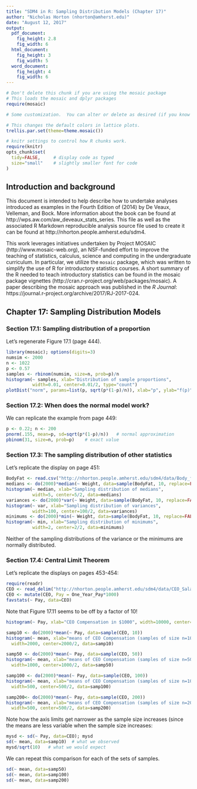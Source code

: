 ```yaml
---
title: "SDM4 in R: Sampling Distribution Models (Chapter 17)"
author: "Nicholas Horton (nhorton@amherst.edu)"
date: "August 12, 2017"
output: 
  pdf_document:
    fig_height: 2.8
    fig_width: 6
  html_document:
    fig_height: 3
    fig_width: 5
  word_document:
    fig_height: 4
    fig_width: 6
---
```



```r
# Don't delete this chunk if you are using the mosaic package
# This loads the mosaic and dplyr packages
require(mosaic)
```

```r
# Some customization.  You can alter or delete as desired (if you know what you are doing).

# This changes the default colors in lattice plots.
trellis.par.set(theme=theme.mosaic())  

# knitr settings to control how R chunks work.
require(knitr)
opts_chunk$set(
  tidy=FALSE,     # display code as typed
  size="small"    # slightly smaller font for code
)
```

## Introduction and background 

This document is intended to help describe how to undertake analyses introduced 
as examples in the Fourth Edition of \emph{Stats: Data and Models} (2014) by De Veaux, Velleman, and Bock.
More information about the book can be found at http://wps.aw.com/aw_deveaux_stats_series.  This
file as well as the associated R Markdown reproducible analysis source file used to create it can be found at http://nhorton.people.amherst.edu/sdm4.

This work leverages initiatives undertaken by Project MOSAIC (http://www.mosaic-web.org), an NSF-funded effort to improve the teaching of statistics, calculus, science and computing in the undergraduate curriculum. In particular, we utilize the `mosaic` package, which was written to simplify the use of R for introductory statistics courses. A short summary of the R needed to teach introductory statistics can be found in the mosaic package vignettes (http://cran.r-project.org/web/packages/mosaic).
A paper describing the mosaic approach was published in the *R Journal*: https://journal.r-project.org/archive/2017/RJ-2017-024.

## Chapter 17: Sampling Distribution Models

### Section 17.1: Sampling distribution of a proportion

Let's regenerate Figure 17.1 (page 444).

```r
library(mosaic); options(digits=3)
numsim <- 2000
n <- 1022
p <- 0.57
samples <- rbinom(numsim, size=n, prob=p)/n
histogram(~ samples, xlab="Distribution of sample proportions", 
          width=0.01, center=0.01/2, type="count")
plotDist("norm", params=list(p, sqrt(p*(1-p)/n)), xlab="p", ylab="f(p)")
```

### Section 17.2: When does the normal model work?

We can replicate the example from page 449:

```r
p <- 0.22; n <- 200
pnorm(.155, mean=p, sd=sqrt(p*(1-p)/n))   # normal approximation
pbinom(31, size=n, prob=p)    # exact value
```


### Section 17.3: The sampling distribution of other statistics

Let's replicate the display on page 451:

```r
BodyFat <- read.csv("http://nhorton.people.amherst.edu/sdm4/data/Body_fat_complete.csv")
medians <- do(2000)*median(~ Weight, data=sample(BodyFat, 10, replace=FALSE))
histogram(~ median, xlab="Sampling distribution of medians", 
          width=5, center=5/2, data=medians)
variances <- do(2000)*var(~ Weight, data=sample(BodyFat, 10, replace=FALSE))
histogram(~ var, xlab="Sampling distribution of variances", 
          width=100, center=100/2, data=variances)
minimums <- do(2000)*min(~ Weight, data=sample(BodyFat, 10, replace=FALSE))
histogram(~ min, xlab="Sampling distribution of minimums", 
          width=2, center=2/2, data=minimums)
```

Neither of the sampling distributions of the variance or the minimums are normally distributed.

### Section 17.4: Central Limit Theorem

Let's replicate the displays on pages 453-454:

```r
require(readr)
CEO <- read_delim("http://nhorton.people.amherst.edu/sdm4/data/CEO_Salary_2012.txt", delim="\t")
CEO <- mutate(CEO, Pay = One_Year_Pay*1000)
favstats(~ Pay, data=CEO)
```

Note that Figure 17.11 seems to be off by a factor of 10!
```r
histogram(~ Pay, xlab="CEO Compensation in $1000", width=10000, center=10000/2-.01, data=CEO)
```


```r
samp10 <- do(2000)*mean(~ Pay, data=sample(CEO, 10))
histogram(~ mean, xlab="means of CEO Compensation (samples of size n=10)", 
  width=2000, center=2000/2, data=samp10)
```


```r
samp50 <- do(2000)*mean(~ Pay, data=sample(CEO, 50))
histogram(~ mean, xlab="means of CEO Compensation (samples of size n=50)", 
  width=1000, center=1000/2, data=samp50)
```

```r
samp100 <- do(2000)*mean(~ Pay, data=sample(CEO, 100))
histogram(~ mean, xlab="means of CEO Compensation (samples of size n=100)", 
  width=500, center=500/2, data=samp100)
```

```r
samp200<- do(2000)*mean(~ Pay, data=sample(CEO, 200))
histogram(~ mean, xlab="means of CEO Compensation (samples of size n=200)", 
  width=500, center=500/2, data=samp200)
```

Note how the axis limits get narrower as the sample size increases (since the means are less variable when the sample size increases:

```r
mysd <- sd(~ Pay, data=CEO); mysd
sd(~ mean, data=samp10)  # what we observed
mysd/sqrt(10)   # what we would expect
```

We can repeat this comparison for each of the sets of samples.

```r
sd(~ mean, data=samp50)
sd(~ mean, data=samp100)
sd(~ mean, data=samp200)
```


